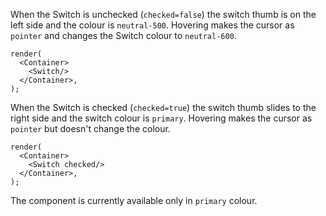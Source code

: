 
When the Switch is unchecked (`checked=false`) the switch thumb is on the left side and the colour is `neutral-500`.
Hovering makes the cursor as `pointer` and changes the Switch colour to `neutral-600`.

```tsx live
render(
  <Container>
    <Switch/>
  </Container>,
);
```
When the Switch is checked (`checked=true`) the switch thumb slides to the right side and the switch colour is `primary`.
Hovering makes the cursor as `pointer` but doesn't change the colour.

```tsx live
render(
  <Container>
    <Switch checked/>
  </Container>,
);
```

The component is currently available only in `primary` colour.
